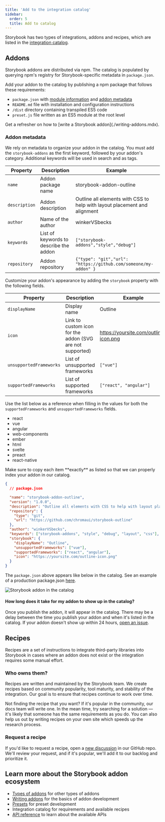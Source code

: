 ```yaml
---
title: 'Add to the integration catalog'
sidebar:
  order: 5
  title: Add to catalog
---
```


Storybook has two types of integrations, addons and recipes, which are listed in the [integration catalog](https://storybook.js.org/integrations/).

## Addons

Storybook addons are distributed via npm. The catalog is populated by querying npm's registry for Storybook-specific metadata in `package.json`.

Add your addon to the catalog by publishing a npm package that follows these requirements:

* `package.json` with [module information](./writing-addons.mdx#get-started) and [addon metadata](#addon-metadata)
* `README.md` file with installation and configuration instructions
* `/dist` directory containing transpiled ES5 code
* `preset.js` file written as an ES5 module at the root level

<Callout variant="info" icon="💡">
  Get a refresher on how to [write a Storybook addon](./writing-addons.mdx).
</Callout>

### Addon metadata

We rely on metadata to organize your addon in the catalog. You must add the `storybook-addons` as the first keyword, followed by your addon's category. Additional keywords will be used in search and as tags.

| Property      | Description                            | Example                                                                   |
| ------------- | -------------------------------------- | ------------------------------------------------------------------------- |
| `name`        | Addon package name                     | storybook-addon-outline                                                   |
| `description` | Addon description                      | Outline all elements with CSS to help with layout placement and alignment |
| `author`      | Name of the author                     | winkerVSbecks                                                             |
| `keywords`    | List of keywords to describe the addon | `["storybook-addons","style","debug"]`                                    |
| `repository`  | Addon repository                       | `{"type": "git","url": "https://github.com/someone/my-addon" }`           |

Customize your addon's appearance by adding the `storybook` property with the following fields.

| Property                | Description                                               | Example                               |
| ----------------------- | --------------------------------------------------------- | ------------------------------------- |
| `displayName`           | Display name                                              | Outline                               |
| `icon`                  | Link to custom icon for the addon (SVG are not supported) | https://yoursite.com/outline-icon.png |
| `unsupportedFrameworks` | List of unsupported frameworks                            | `["vue"]`                             |
| `supportedFrameworks`   | List of supported frameworks                              | `["react", "angular"]`                |

Use the list below as a reference when filling in the values for both the `supportedFrameworks` and `unsupportedFrameworks` fields.

* react
* vue
* angular
* web-components
* ember
* html
* svelte
* preact
* react-native

<Callout variant="info" icon="💡">
  Make sure to copy each item **exactly** as listed so that we can properly index your addon in our catalog.
</Callout>

```json
{
  // package.json

  "name": "storybook-addon-outline",
  "version": "1.0.0",
  "description": "Outline all elements with CSS to help with layout placement and alignment",
  "repository": {
    "type": "git",
    "url": "https://github.com/chromaui/storybook-outline"
  },
  "author": "winkerVSbecks",
  "keywords": ["storybook-addons", "style", "debug", "layout", "css"],
  "storybook": {
    "displayName": "Outline",
    "unsupportedFrameworks": ["vue"],
    "supportedFrameworks": ["react", "angular"],
    "icon": "https://yoursite.com/outline-icon.png"
  }
}
```

The `package.json` above appears like below in the catalog. See an example of a production package.json [here](https://github.com/chromaui/storybook-outline/blob/main/package.json).

![Storybook addon in the catalog](../_assets/addons/addon-display.png)

#### How long does it take for my addon to show up in the catalog?

Once you publish the addon, it will appear in the catalog. There may be a delay between the time you publish your addon and when it's listed in the catalog. If your addon doesn't show up within 24 hours, [open an issue](https://github.com/storybookjs/frontpage/issues).

## Recipes

Recipes are a set of instructions to integrate third-party libraries into Storybook in cases where an addon does not exist or the integration requires some manual effort.

### Who owns them?

Recipes are written and maintained by the Storybook team. We create recipes based on community popularity, tool maturity, and stability of the integration. Our goal is to ensure that recipes continue to work over time.

Not finding the recipe that you want? If it's popular in the community, our docs team will write one. In the mean time, try searching for a solution — it's likely that someone has the same requirements as you do. You can also help us out by writing recipes on your own site which speeds up the research process.

### Request a recipe

If you'd like to request a recipe, open a [new discussion](https://github.com/storybookjs/storybook/discussions/new?category=ideas) in our GitHub repo. We'll review your request, and if it's popular, we'll add it to our backlog and prioritize it.

## Learn more about the Storybook addon ecosystem

* [Types of addons](./addon-types.mdx) for other types of addons
* [Writing addons](./writing-addons.mdx) for the basics of addon development
* [Presets](./writing-presets.mdx) for preset development
* Integration catalog for requirements and available recipes
* [API reference](./addons-api.mdx) to learn about the available APIs
